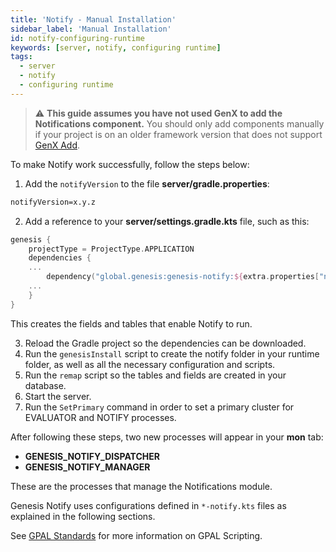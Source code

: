```yaml
---
title: 'Notify - Manual Installation'
sidebar_label: 'Manual Installation'
id: notify-configuring-runtime
keywords: [server, notify, configuring runtime]
tags:
  - server
  - notify
  - configuring runtime
---
```


> :warning: **This guide assumes you have not used GenX to add the Notifications component.** You should only add components manually if your project is on an older framework version that does not support [GenX Add](/develop/development-environment/genx/#add).


To make Notify work successfully, follow the steps below:

1. Add the `notifyVersion` to the file **server/gradle.properties**:

```xml
notifyVersion=x.y.z
```

2. Add a reference to your **server/settings.gradle.kts** file, such as this:

```kotlin
genesis {
    projectType = ProjectType.APPLICATION
    dependencies {
    ...
        dependency("global.genesis:genesis-notify:${extra.properties["notifyVersion"]}")
    ...
    }
}
```
This creates the fields and tables that enable Notify to run.

3. Reload the Gradle project so the dependencies can be downloaded.
4. Run the `genesisInstall` script to create the notify folder in your runtime folder, as well as all the necessary configuration and scripts.
5. Run the `remap` script so the tables and fields are created in your database.
6. Start the server.
7. Run the `SetPrimary` command in order to set a primary cluster for EVALUATOR and NOTIFY processes.

After following these steps, two new processes will appear in your **mon** tab: 

- **GENESIS_NOTIFY_DISPATCHER**
- **GENESIS_NOTIFY_MANAGER**

These are the processes that manage the Notifications module.

Genesis Notify uses configurations defined in `*-notify.kts` files as explained in the following sections.

See [GPAL Standards](/develop/server-capabilities/gpal-standards) for more information on GPAL Scripting.
